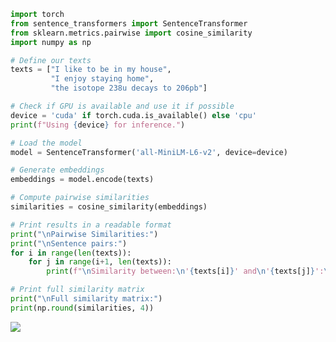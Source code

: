 ```python

import torch
from sentence_transformers import SentenceTransformer
from sklearn.metrics.pairwise import cosine_similarity
import numpy as np

# Define our texts
texts = ["I like to be in my house", 
         "I enjoy staying home", 
         "the isotope 238u decays to 206pb"]

# Check if GPU is available and use it if possible
device = 'cuda' if torch.cuda.is_available() else 'cpu'
print(f"Using {device} for inference.")

# Load the model
model = SentenceTransformer('all-MiniLM-L6-v2', device=device)

# Generate embeddings
embeddings = model.encode(texts)

# Compute pairwise similarities
similarities = cosine_similarity(embeddings)

# Print results in a readable format
print("\nPairwise Similarities:")
print("\nSentence pairs:")
for i in range(len(texts)):
    for j in range(i+1, len(texts)):
        print(f"\nSimilarity between:\n'{texts[i]}' and\n'{texts[j]}':\n{similarities[i][j]:.4f}")

# Print full similarity matrix
print("\nFull similarity matrix:")
print(np.round(similarities, 4))
```

![](https://calvinw.github.io/semantic-search/similarity-visualize.webp)
